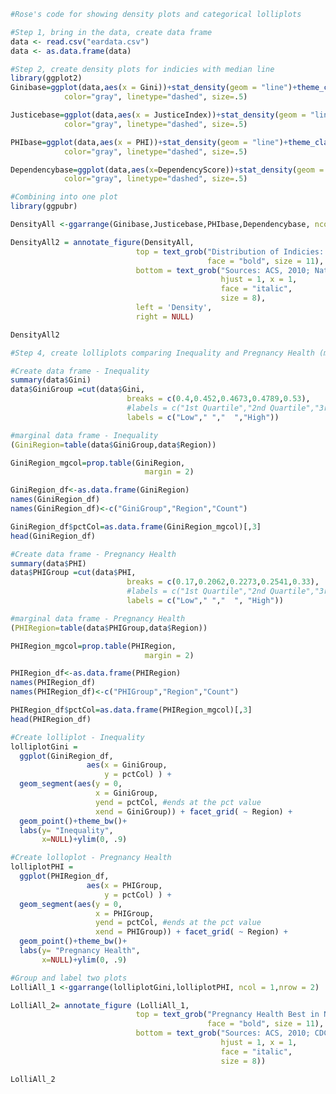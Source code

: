 ```r
#Rose's code for showing density plots and categorical lolliplots

#Step 1, bring in the data, create data frame
data <- read.csv("eardata.csv")
data <- as.data.frame(data)

#Step 2, create density plots for indicies with median line
library(ggplot2)
Ginibase=ggplot(data,aes(x = Gini))+stat_density(geom = "line")+theme_classic()+labs(x='Inequality', y= NULL)+geom_vline(aes(xintercept=median(Gini)),
            color="gray", linetype="dashed", size=.5)

Justicebase=ggplot(data,aes(x = JusticeIndex))+stat_density(geom = "line")+theme_classic()+labs(x='Justice', y= NULL)+geom_vline(aes(xintercept=median(JusticeIndex)),
            color="gray", linetype="dashed", size=.5)

PHIbase=ggplot(data,aes(x = PHI))+stat_density(geom = "line")+theme_classic()+labs(x='Pregnancy Health', y= NULL)+geom_vline(aes(xintercept=median(PHI)),
            color="gray", linetype="dashed", size=.5)

Dependencybase=ggplot(data,aes(x=DependencyScore))+stat_density(geom = "line")+theme_classic()+labs(x='Federal Dependency', y=NULL)+geom_vline(aes(xintercept=median(DependencyScore)),
            color="gray", linetype="dashed", size=.5)

#Combining into one plot
library(ggpubr)

DensityAll <-ggarrange(Ginibase,Justicebase,PHIbase,Dependencybase, ncol = 1,nrow = 4)

DensityAll2 = annotate_figure(DensityAll,
                            top = text_grob("Distribution of Indicies: Positive Skew for Justice, Pregnancy Health, and Federal Dependency",
                                            face = "bold", size = 11),
                            bottom = text_grob("Sources: ACS, 2010; National Center for Access to Justice, 2016; CDC, 2017; Guttmacher Institute, 2014; FEDERAL DEPENDENCY SOURCE", 
                                               hjust = 1, x = 1,
                                               face = "italic", 
                                               size = 8),
                            left = 'Density',
                            right = NULL)

DensityAll2

#Step 4, create lolliplots comparing Inequality and Pregnancy Health (most intersting comparisson)

#Create data frame - Inequality
summary(data$Gini)
data$GiniGroup =cut(data$Gini,
                          breaks = c(0.4,0.452,0.4673,0.4789,0.53),
                          #labels = c("1st Quartile","2nd Quartile","3rd Quartile", "4th Quartile"))
                          labels = c("Low"," ","  ","High"))

#marginal data frame - Inequality 
(GiniRegion=table(data$GiniGroup,data$Region))

GiniRegion_mgcol=prop.table(GiniRegion,
                              margin = 2)

GiniRegion_df<-as.data.frame(GiniRegion)
names(GiniRegion_df)
names(GiniRegion_df)<-c("GiniGroup","Region","Count")

GiniRegion_df$pctCol=as.data.frame(GiniRegion_mgcol)[,3]
head(GiniRegion_df)

#Create data frame - Pregnancy Health
summary(data$PHI)
data$PHIGroup =cut(data$PHI,
                          breaks = c(0.17,0.2062,0.2273,0.2541,0.33),
                          #labels = c("1st Quartile","2nd Quartile","3rd Quartile", "4th Quartile"))
                          labels = c("Low"," ","  ", "High"))

#marginal data frame - Pregnancy Health
(PHIRegion=table(data$PHIGroup,data$Region))

PHIRegion_mgcol=prop.table(PHIRegion,
                              margin = 2)

PHIRegion_df<-as.data.frame(PHIRegion)
names(PHIRegion_df)
names(PHIRegion_df)<-c("PHIGroup","Region","Count")

PHIRegion_df$pctCol=as.data.frame(PHIRegion_mgcol)[,3]
head(PHIRegion_df)

#Create lolliplot - Inequality
lolliplotGini = 
  ggplot(GiniRegion_df, 
                 aes(x = GiniGroup,
                     y = pctCol) ) + 
  geom_segment(aes(y = 0,
                   x = GiniGroup,  
                   yend = pctCol, #ends at the pct value
                   xend = GiniGroup)) + facet_grid( ~ Region) +
  geom_point()+theme_bw()+
  labs(y= "Inequality", 
       x=NULL)+ylim(0, .9)

#Create lolloplot - Pregnancy Health
lolliplotPHI = 
  ggplot(PHIRegion_df, 
                 aes(x = PHIGroup,
                     y = pctCol) ) + 
  geom_segment(aes(y = 0,
                   x = PHIGroup,  
                   yend = pctCol, #ends at the pct value
                   xend = PHIGroup)) + facet_grid( ~ Region) +
  geom_point()+theme_bw()+
  labs(y= "Pregnancy Health", 
       x=NULL)+ylim(0, .9)

#Group and label two plots
LolliAll_1 <-ggarrange(lolliplotGini,lolliplotPHI, ncol = 1,nrow = 2)

LolliAll_2= annotate_figure (LolliAll_1,
                            top = text_grob("Pregnancy Health Best in Northeast, High Inequality and Low Pregnancy Health in South",
                                            face = "bold", size = 11),
                            bottom = text_grob("Sources: ACS, 2010; CDC, 2017; Guttmacher Institute, 2014", 
                                               hjust = 1, x = 1,
                                               face = "italic", 
                                               size = 8))

LolliAll_2

```


